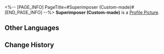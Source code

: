 <%-- [PAGE_INFO]
PageTitle=#Superimposer (Custom-made)#
[END_PAGE_INFO] --%>
{{Item Infobox
|id          = 271
|image       = Item Superimposer (Custom-made).png
|type        = Valuable Object
|invCategory = Valuables
|rarity      = 5
|effect      = A special gadget made by Herta. It can Superimpose special Light Cones obtained from the Simulated Universe.
|description = A special gadget made by Herta. Its principles are not stated.
}}
{{Description|''"Be grateful, (Trailblazer). I've prepared everything for you."''}}
'''Superimposer (Custom-made)''' is a [[Profile Picture]].

==Other Languages==
{{Other Languages
|en   = Superimposer (Custom-made)
|zhs  = 叠影器（特制）
|zht  = 疊影器（特製）
|ja   = 重畳機（特製）
|ko   = 중첩기(특제)
|es   = Superponedor (personalizado)
|fr   = Superposeur (sur mesure)
|ru   = Накладыватель (спецзаказ)
|th   = Superimposer (Custom-made)
|vi   = Máy Tích Tầng (Đặc Chế)
|de   = Bündelungsgerät (maßgefertigt)
|id   = Superimposer (Custom-made)
|pt   = Sobrepositor (Personalizado)
}}

==Change History==
{{Change History|1.0}}